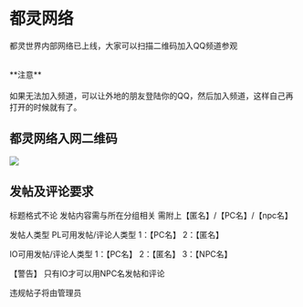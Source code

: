 # 都灵网络

都灵世界内部网络已上线，大家可以扫描二维码加入QQ频道参观<br></br>

<Callout type="info">
**注意**<br></br>
如果无法加入频道，可以让外地的朋友登陆你的QQ，然后加入频道，这样自己再打开的时候就有了。
</Callout>

## 都灵网络入网二维码

![](../../public/image/命运无常异能世界规则书/pdzhaomutupian.jpg)

## 发帖及评论要求

标题格式不论 
发帖内容需与所在分组相关 
需附上【匿名】/【PC名】/【npc名】 
 
发帖人类型 
PL可用发帖/评论人类型 
1：【PC名】 
2：【匿名】 
 
IO可用发帖/评论人类型 
1：【PC名】 
2：【匿名】 
3：【NPC名】 
 
【警告】 
只有IO才可以用NPC名发帖和评论 
 
违规帖子将由管理员 